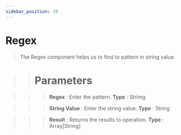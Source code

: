 ```yaml
---
sidebar_position: 19
---
```


# Regex

> The  Regex component helps us to find to pattern in string value.

>> # Parameters

>>> **Regex** :  Enter the pattern. **Type** : Strimg

>>> **String Value** : Enter the string value. **Type** : String

>>> **Result** :  Returns the results to operation. **Type** : Array[String]
